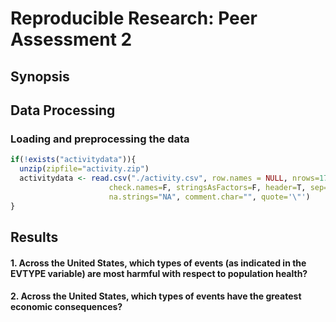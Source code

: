 # Reproducible Research: Peer Assessment 2

## 

## Synopsis



## Data Processing

### Loading and preprocessing the data

```r
if(!exists("activitydata")){
  unzip(zipfile="activity.zip")
  activitydata <- read.csv("./activity.csv", row.names = NULL, nrows=17568, 
                      check.names=F, stringsAsFactors=F, header=T, sep=',', 
                      na.strings="NA", comment.char="", quote='\"')
}
```

## Results

#### 1. Across the United States, which types of events (as indicated in the EVTYPE variable) are most harmful with respect to population health?




#### 2. Across the United States, which types of events have the greatest economic consequences?
